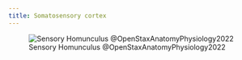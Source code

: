 ```yaml
---
title: Somatosensory cortex
---
```



![Sensory Homunculus @OpenStaxAnatomyPhysiology2022](/The Archive/Images/OpenStax Anatomy and Physiology 2e/fig14.23 openstax The Sensory Homunculus.jpeg){#fig-openstax-fig14.23}